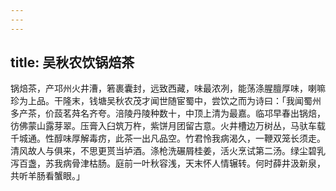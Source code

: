 ```yaml
---
---
---
```

title: 吴秋农饮锅焙茶
---



锅焙茶，产邛州火井漕，箬裹囊封，远致西藏，味最浓冽，能荡涤腥膻厚味，喇嘛珍为上品。干隆末，钱塘吴秋农茂才闻世随宦蜀中，尝饮之而为诗曰：「我闻蜀州多产茶，价蔎茗荈名齐夸。涪陵丹陵种数十，中顶上清为最嘉。临邛早春出锅焙，彷佛蒙山露芽翠。压膏入臼筑万杵，紫饼月团留古意。火井槽边万树丛，马驮车载千城通。性醇味厚解毒疠，此茶一出凡品空。竹君怜我病渴久，一鞭双笼长须走。清风故人与俱来，不思更贳当垆酒。涤枪洗碾屑桂姜，活火烹试第二汤。绿尘碧乳泻百盏，苏我病骨津枯肠。庭前一叶秋容浅，天末怀人情辗转。何时薛井汲新泉，共听羊肠看蟹眼。」
